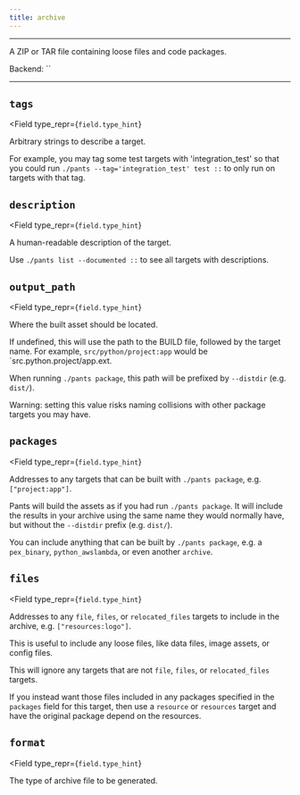 ```yaml
---
title: archive
---
```



---

A ZIP or TAR file containing loose files and code packages.

Backend: <span className="color--primary">``</span>

---

<span className={styles.options}>

## `tags`

<Field
    type_repr={`field.type_hint`}
>

Arbitrary strings to describe a target.

For example, you may tag some test targets with &#x27;integration_test&#x27; so that you could run `./pants --tag='integration_test' test ::` to only run on targets with that tag.

</Field>

## `description`

<Field
    type_repr={`field.type_hint`}
>

A human-readable description of the target.

Use `./pants list --documented ::` to see all targets with descriptions.

</Field>

## `output_path`

<Field
    type_repr={`field.type_hint`}
>

Where the built asset should be located.

If undefined, this will use the path to the BUILD file, followed by the target name. For example, `src/python/project:app` would be `src.python.project/app.ext.

When running `./pants package`, this path will be prefixed by `--distdir` (e.g. `dist/`).

Warning: setting this value risks naming collisions with other package targets you may have.

</Field>

## `packages`

<Field
    type_repr={`field.type_hint`}
>

Addresses to any targets that can be built with `./pants package`, e.g. `["project:app"]`.

Pants will build the assets as if you had run `./pants package`. It will include the results in your archive using the same name they would normally have, but without the `--distdir` prefix (e.g. `dist/`).

You can include anything that can be built by `./pants package`, e.g. a `pex_binary`, `python_awslambda`, or even another `archive`.

</Field>

## `files`

<Field
    type_repr={`field.type_hint`}
>

Addresses to any `file`, `files`, or `relocated_files` targets to include in the archive, e.g. `["resources:logo"]`.

This is useful to include any loose files, like data files, image assets, or config files.

This will ignore any targets that are not `file`, `files`, or `relocated_files` targets.

If you instead want those files included in any packages specified in the `packages` field for this target, then use a `resource` or `resources` target and have the original package depend on the resources.

</Field>

## `format`

<Field
    type_repr={`field.type_hint`}
>

The type of archive file to be generated.

</Field>

</span>
